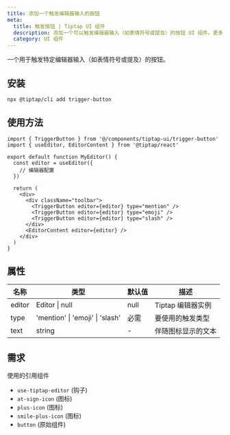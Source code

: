 ```yaml
---
title: 添加一个触发编辑器输入的按钮
meta:
  title: 触发按钮 | Tiptap UI 组件
  description: 添加一个可以触发编辑器输入（如表情符号或提及）的按钮 UI 组件。更多信息请查阅文档。
  category: UI 组件
---
```


一个用于触发特定编辑器输入（如表情符号或提及）的按钮。

## 安装

```bash
npx @tiptap/cli add trigger-button
```

## 使用方法

```tsx
import { TriggerButton } from '@/components/tiptap-ui/trigger-button'
import { useEditor, EditorContent } from '@tiptap/react'

export default function MyEditor() {
  const editor = useEditor({
    // 编辑器配置
  })

  return (
    <div>
      <div className="toolbar">
        <TriggerButton editor={editor} type="mention" />
        <TriggerButton editor={editor} type="emoji" />
        <TriggerButton editor={editor} type="slash" />
      </div>
      <EditorContent editor={editor} />
    </div>
  )
}
```

## 属性

| 名称   | 类型                            | 默认值  | 描述                                |
| ------ | ------------------------------- | -------- | ------------------------------------ |
| editor | Editor \| null                  | null     | Tiptap 编辑器实例                   |
| type   | 'mention' \| 'emoji' \| 'slash' | 必需     | 要使用的触发类型                    |
| text   | string                          | -        | 伴随图标显示的文本                  |

## 需求

使用的引用组件

- `use-tiptap-editor` (钩子)
- `at-sign-icon` (图标)
- `plus-icon` (图标)
- `smile-plus-icon` (图标)
- `button` (原始组件)
